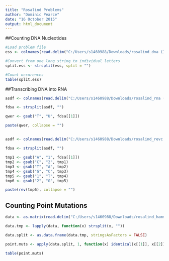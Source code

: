 ---
title: "Rosalind Problems"
author: "Dominic Pearce"
date: "16 October 2015"
output: html_document
---

##Counting DNA Nucleotides
```{r}
#Load problem file
ess <- colnames(read.delim("C:/Users/s1460988/Downloads/rosalind_dna (1).txt"))

#Convert from one long string to individual letters
split.ess <- strsplit(ess, split = "")

#Count occurences
table(split.ess)
```


##Transcribing DNA into RNA
```{r}
asdf <- colnames(read.delim("C:/Users/s1460988/Downloads/rosalind_rna (1).txt"))

fdsa <- strsplit(asdf, "")

qwer <- gsub("T", "U", fdsa[[1]])

paste(qwer, collapse = "")
```

##
```{r}
asdf <- colnames(read.delim("C:/Users/s1460988/Downloads/rosalind_revc (3).txt"))

fdsa <- strsplit(asdf, "")

tmp1 <- gsub("A", "1", fdsa[[1]])
tmp2 <- gsub("C", "2", tmp1)
tmp3 <- gsub("T", "A", tmp2)
tmp4 <- gsub("G", "C", tmp3)
tmp5 <- gsub("1", "T", tmp4)
tmp6 <- gsub("2", "G", tmp5)

paste(rev(tmp6), collapse = "")
```

## Counting Point Mutations
```{r}


data <- as.matrix(read.delim("C:/Users/s1460988/Downloads/rosalind_hamm(1).txt", header = FALSE))

data.tmp <- lapply(data, function(x) strsplit(x, ""))

data.split <- as.data.frame(data.tmp, stringsAsFactors = FALSE)

point.muts <- apply(data.split, 1, function(x) identical(x[[1]], x[[2]]))

table(point.muts)
```

